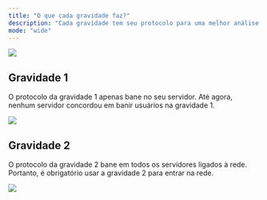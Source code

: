 ```yaml
---
title: "O que cada gravidade faz?"
description: "Cada gravidade tem seu protocolo para uma melhor análise do banimento."
mode: "wide"
---
```


![](images/protocolosbanner.png)

## Gravidade 1

O protocolo da gravidade 1 apenas bane no seu servidor. Até agora, nenhum servidor concordou em banir usuários na gravidade 1.

![](images/protocolo1.png)

## Gravidade 2

O protocolo da gravidade 2 bane em todos os servidores ligados à rede. Portanto, é obrigatório usar a gravidade 2 para entrar na rede.

![](images/protocolo2.png)